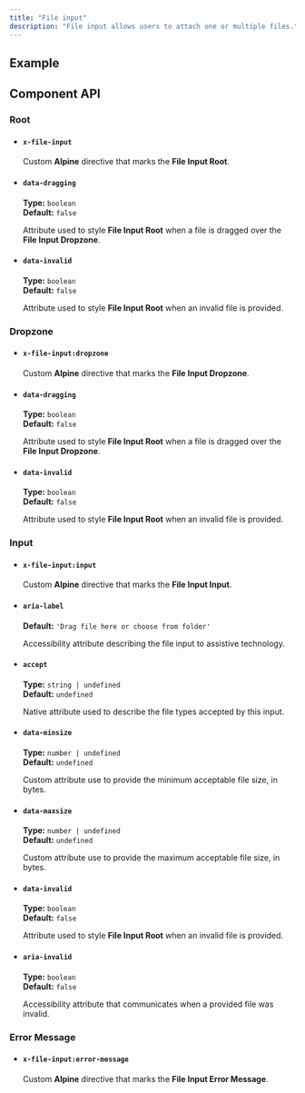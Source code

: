 ```yaml
---
title: "File input"
description: "File input allows users to attach one or multiple files."
---
```



## Example

<ComponentPreview title="File Input" component="file-input" variant="file-input" />

## Component API

### Root

<ContentList>

  - #### `x-file-input`
    
    Custom **Alpine** directive that marks the **File Input Root**.

  - #### `data-dragging`

     **Type:** `boolean`<br/>**Default:** `false`
    
    Attribute used to style **File Input Root** when a file is dragged over the **File Input Dropzone**.

  - #### `data-invalid`

    **Type:** `boolean`<br/>**Default:** `false`
    
    Attribute used to style **File Input Root** when an invalid file is provided.

</ContentList>

### Dropzone

<ContentList>

  - #### `x-file-input:dropzone`
    
    Custom **Alpine** directive that marks the **File Input Dropzone**.

  - #### `data-dragging`

     **Type:** `boolean`<br/>**Default:** `false`
    
    Attribute used to style **File Input Root** when a file is dragged over the **File Input Dropzone**.

  - #### `data-invalid`

    **Type:** `boolean`<br/>**Default:** `false`
    
    Attribute used to style **File Input Root** when an invalid file is provided.
    
</ContentList>

### Input

<ContentList>

  - #### `x-file-input:input`
    
    Custom **Alpine** directive that marks the **File Input Input**.

  - #### `aria-label`

    **Default:** `'Drag file here or choose from folder'`
    
    Accessibility attribute describing the file input to assistive technology.

  - #### `accept`

    **Type:** `string | undefined`<br/>**Default:** `undefined`
    
    Native attribute used to describe the file types accepted by this input.

  - #### `data-minsize`

    **Type:** `number | undefined`<br/>**Default:** `undefined`
    
    Custom attribute use to provide the minimum acceptable file size, in bytes.

  - #### `data-maxsize`

    **Type:** `number | undefined`<br/>**Default:** `undefined`
    
    Custom attribute use to provide the maximum acceptable file size, in bytes.

  - #### `data-invalid`

    **Type:** `boolean`<br/>**Default:** `false`
    
    Attribute used to style **File Input Root** when an invalid file is provided.
    
  - #### `aria-invalid`

    **Type:** `boolean`<br/>**Default:** `false`
    
    Accessibility attribute that communicates when a provided file was invalid.
    
</ContentList>

### Error Message

<ContentList>

  - #### `x-file-input:error-message`
    
    Custom **Alpine** directive that marks the **File Input Error Message**.
    
</ContentList>
